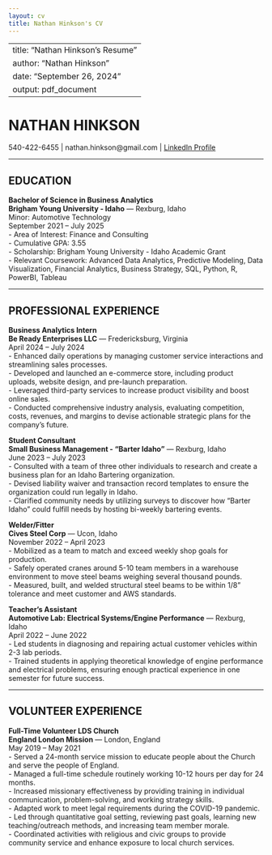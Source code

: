 ```yaml
---
layout: cv
title: Nathan Hinkson's CV
---
```

---
title: "Nathan Hinkson's Resume"
author: "Nathan Hinkson"
date: "September 26, 2024"
output: pdf_document
---

# NATHAN HINKSON  
540-422-6455 | nathan.hinkson@gmail.com | [LinkedIn Profile](https://www.linkedin.com/in/nathan-hinkson/)

---

## EDUCATION  
**Bachelor of Science in Business Analytics**  
**Brigham Young University - Idaho** — Rexburg, Idaho  
Minor: Automotive Technology  
September 2021 – July 2025  
- Area of Interest: Finance and Consulting  
- Cumulative GPA: 3.55  
- Scholarship: Brigham Young University - Idaho Academic Grant  
- Relevant Coursework: Advanced Data Analytics, Predictive Modeling, Data Visualization, Financial Analytics, Business Strategy, SQL, Python, R, PowerBI, Tableau

---

## PROFESSIONAL EXPERIENCE  

**Business Analytics Intern**  
**Be Ready Enterprises LLC** — Fredericksburg, Virginia  
April 2024 – July 2024  
- Enhanced daily operations by managing customer service interactions and streamlining sales processes.  
- Developed and launched an e-commerce store, including product uploads, website design, and pre-launch preparation.  
- Leveraged third-party services to increase product visibility and boost online sales.  
- Conducted comprehensive industry analysis, evaluating competition, costs, revenues, and margins to devise actionable strategic plans for the company’s future.

**Student Consultant**  
**Small Business Management - "Barter Idaho"** — Rexburg, Idaho  
June 2023 – July 2023  
- Consulted with a team of three other individuals to research and create a business plan for an Idaho Bartering organization.  
- Devised liability waiver and transaction record templates to ensure the organization could run legally in Idaho.  
- Clarified community needs by utilizing surveys to discover how "Barter Idaho" could fulfill needs by hosting bi-weekly bartering events.

**Welder/Fitter**  
**Cives Steel Corp** — Ucon, Idaho  
November 2022 – April 2023  
- Mobilized as a team to match and exceed weekly shop goals for production.  
- Safely operated cranes around 5-10 team members in a warehouse environment to move steel beams weighing several thousand pounds.  
- Measured, built, and welded structural steel beams to be within 1/8" tolerance and meet customer and AWS standards.

**Teacher’s Assistant**  
**Automotive Lab: Electrical Systems/Engine Performance** — Rexburg, Idaho  
April 2022 – June 2022  
- Led students in diagnosing and repairing actual customer vehicles within 2-3 lab periods.  
- Trained students in applying theoretical knowledge of engine performance and electrical problems, ensuring enough practical experience in one semester for future success.

---

## VOLUNTEER EXPERIENCE  

**Full-Time Volunteer LDS Church**  
**England London Mission** — London, England  
May 2019 – May 2021  
- Served a 24-month service mission to educate people about the Church and serve the people of England.  
- Managed a full-time schedule routinely working 10-12 hours per day for 24 months.  
- Increased missionary effectiveness by providing training in individual communication, problem-solving, and working strategy skills.  
- Adapted work to meet legal requirements during the COVID-19 pandemic.  
- Led through quantitative goal setting, reviewing past goals, learning new teaching/outreach methods, and increasing team member morale.  
- Coordinated activities with religious and civic groups to provide community service and enhance exposure to local church services.



<!-- ### Footer

Last updated: September 2024 -->